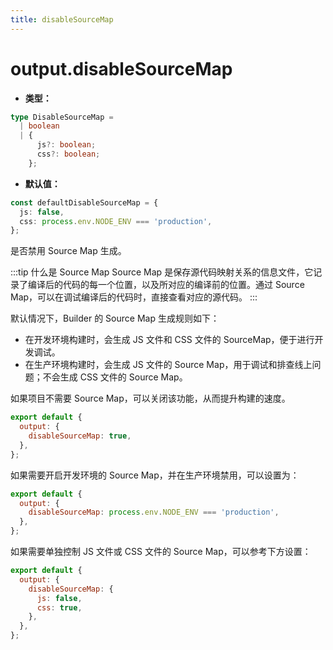 ```yaml
---
title: disableSourceMap
---
```


# output.disableSourceMap

- **类型：**

```ts
type DisableSourceMap =
  | boolean
  | {
      js?: boolean;
      css?: boolean;
    };
```

- **默认值：**

```ts
const defaultDisableSourceMap = {
  js: false,
  css: process.env.NODE_ENV === 'production',
};
```

是否禁用 Source Map 生成。

:::tip 什么是 Source Map
Source Map 是保存源代码映射关系的信息文件，它记录了编译后的代码的每一个位置，以及所对应的编译前的位置。通过 Source Map，可以在调试编译后的代码时，直接查看对应的源代码。
:::

默认情况下，Builder 的 Source Map 生成规则如下：

- 在开发环境构建时，会生成 JS 文件和 CSS 文件的 SourceMap，便于进行开发调试。
- 在生产环境构建时，会生成 JS 文件的 Source Map，用于调试和排查线上问题；不会生成 CSS 文件的 Source Map。

如果项目不需要 Source Map，可以关闭该功能，从而提升构建的速度。

```js
export default {
  output: {
    disableSourceMap: true,
  },
};
```

如果需要开启开发环境的 Source Map，并在生产环境禁用，可以设置为：

```js
export default {
  output: {
    disableSourceMap: process.env.NODE_ENV === 'production',
  },
};
```

如果需要单独控制 JS 文件或 CSS 文件的 Source Map，可以参考下方设置：

```js
export default {
  output: {
    disableSourceMap: {
      js: false,
      css: true,
    },
  },
};
```
